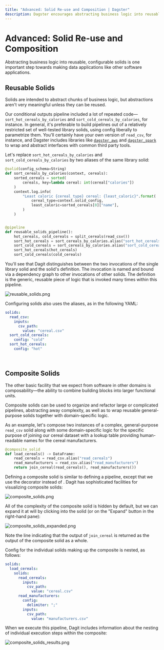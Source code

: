 ```yaml
---
title: "Advanced: Solid Re-use and Composition | Dagster"
description: Dagster encourages abstracting business logic into reusable and configurable solids, which is an important step towards making data applications like other software applications.
---
```


# Advanced: Solid Re-use and Composition

<CodeReferenceLink filePath="examples/docs_snippets/docs_snippets/intro_tutorial/advanced/solids/" />

Abstracting business logic into reusable, configurable solids is one important step towards making data applications like other software applications.

## Reusable Solids

Solids are intended to abstract chunks of business logic, but abstractions aren't very meaningful unless they can be reused.

Our conditional outputs pipeline included a lot of repeated code—`sort_hot_cereals_by_calories` and `sort_cold_cereals_by_calories`, for instance. In general, it's preferable to build pipelines out of a relatively restricted set of well-tested library solids, using config liberally to parametrize them. You'll certainly have your own version of `read_csv`, for instance, and Dagster includes libraries like [`dagster_aws`](/\_apidocs/libraries/dagster_aws) and [`dagster_spark`](/\_apidocs/libraries/dagster_pyspark) to wrap and abstract interfaces with common third party tools.

Let's replace `sort_hot_cereals_by_calories` and `sort_cold_cereals_by_calories` by two aliases of the same library solid:

```python file=/intro_tutorial/advanced/solids/reusable_solids.py startafter=start_reusable_solids_marker_0 endbefore=end_reusable_solids_marker_0
@solid(config_schema=String)
def sort_cereals_by_calories(context, cereals):
    sorted_cereals = sorted(
        cereals, key=lambda cereal: int(cereal["calories"])
    )
    context.log.info(
        "Least caloric {cereal_type} cereal: {least_caloric}".format(
            cereal_type=context.solid_config,
            least_caloric=sorted_cereals[0]["name"],
        )
    )


@pipeline
def reusable_solids_pipeline():
    hot_cereals, cold_cereals = split_cereals(read_csv())
    sort_hot_cereals = sort_cereals_by_calories.alias("sort_hot_cereals")
    sort_cold_cereals = sort_cereals_by_calories.alias("sort_cold_cereals")
    sort_hot_cereals(hot_cereals)
    sort_cold_cereals(cold_cereals)
```

You'll see that Dagit distinguishes between the two invocations of the single library solid and the solid's definition. The invocation is named and bound via a dependency graph to other invocations of other solids. The definition is the generic, reusable piece of logic that is invoked many times within this pipeline.

<Image
alt="reusable_solids.png"
src="/images/tutorial/reusable_solids.png"
width={1680}
height={946}
/>

Configuring solids also uses the aliases, as in the following YAML:

```yaml file=/intro_tutorial/advanced/solids/reusable_solids.yaml
solids:
  read_csv:
    inputs:
      csv_path:
        value: "cereal.csv"
  sort_cold_cereals:
    config: "cold"
  sort_hot_cereals:
    config: "hot"
```

<br />

## Composite Solids

The other basic facility that we expect from software in other domains is composability—the ability to combine building blocks into larger functional units.

Composite solids can be used to organize and refactor large or complicated pipelines, abstracting away complexity, as well as to wrap reusable general-purpose solids together with domain-specific logic.

As an example, let's compose two instances of a complex, general-purpose `read_csv` solid along with some domain-specific logic for the specific purpose of joining our cereal dataset with a lookup table providing human-readable names for the cereal manufacturers.

```python file=/intro_tutorial/advanced/solids/composite_solids.py startafter=start_composite_solids_marker_0 endbefore=end_composite_solids_marker_0
@composite_solid
def load_cereals() -> DataFrame:
    read_cereals = read_csv.alias("read_cereals")
    read_manufacturers = read_csv.alias("read_manufacturers")
    return join_cereal(read_cereals(), read_manufacturers())
```

Defining a composite solid is similar to defining a pipeline, except that we use the <PyObject module="dagster" object="composite_solid" displayText="@composite_solid" /> decorator instead of <PyObject module="dagster" object="pipeline" displayText="@pipeline" />. Dagit has sophisticated facilities for visualizing composite solids:

<Image
alt="composite_solids.png"
src="/images/tutorial/composite_solids.png"
width={1680}
height={946}
/>

All of the complexity of the composite solid is hidden by default, but we can expand it at will by clicking into the solid (or on the "Expand" button in the right-hand pane):

<Image
alt="composite_solids_expanded.png"
src="/images/tutorial/composite_solids_expanded.png"
width={1680}
height={946}
/>

Note the line indicating that the output of `join_cereal` is returned as the output of the composite solid as a whole.

Config for the individual solids making up the composite is nested, as follows:

```yaml file=/intro_tutorial/advanced/solids/composite_solids.yaml
solids:
  load_cereals:
    solids:
      read_cereals:
        inputs:
          csv_path:
            value: "cereal.csv"
      read_manufacturers:
        config:
          delimiter: ";"
        inputs:
          csv_path:
            value: "manufacturers.csv"
```

When we execute this pipeline, Dagit includes information about the nesting of individual execution steps within the composite:

<Image
alt="composite_solids_results.png"
src="/images/tutorial/composite_solids_results.png"
width={1680}
height={946}
/>

<br />
